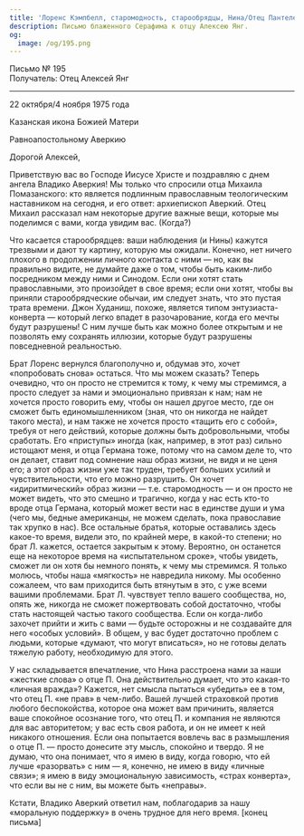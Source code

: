 ```yaml
---
title: 'Лоренс Кэмпбелл, старомодность, старообрядцы, Нина/Отец Пантелеймон'
description: Письмо блаженного Серафима к отцу Алексею Янг.
og:
  image: /og/195.png
---
```


<div style={{textAlign:'right', fontFamily:'monospace'}}>Письмо № 195</div>
<div style={{textAlign:'left', fontFamily:'monospace'}}>Получатель: Отец Алексей Янг</div>

---

22 октября/4 ноября 1975 года

Казанская икона Божией Матери

Равноапостольному Аверкию

Дорогой Алексей,

Приветствую вас во Господе Иисусе Христе и поздравляю с днем ангела Владико Аверкия! Мы только что спросили отца Михаила Помазанского: кто является подлинным православным теологическим наставником на сегодня, и его ответ: архиепископ Аверкий. Отец Михаил рассказал нам некоторые другие важные вещи, которые мы поделимся с вами, когда увидим вас. (Когда?)

Что касается старообрядцев: ваши наблюдения (и Нины) кажутся трезвыми и дают ту картину, которую мы ожидали. Конечно, нет ничего плохого в продолжении личного контакта с ними — но, как вы правильно видите, не думайте даже о том, чтобы быть каким-либо посредником между ними и Синодом. Если они хотят стать православными, это произойдет в свое время; если они хотят, чтобы вы приняли старообрядческие обычаи, им следует знать, что это пустая трата времени. Джон Худаниш, похоже, является типом энтузиаста-конверта — который легко впадет в разочарование, когда его мечты будут разрушены! С ним лучше быть как можно более открытым и не позволять ему сохранять иллюзии, которые будут разрушены повседневной реальностью.

Брат Лоренс вернулся благополучно и, обдумав это, хочет «попробовать снова» остаться. Что мы можем сказать? Теперь очевидно, что он просто не стремится к тому, к чему мы стремимся, а просто следует за нами и эмоционально привязан к нам; нам не хочется просто говорить ему, чтобы он нашел другое место, где он сможет быть единомышленником (зная, что он никогда не найдет такого места), и нам также не хочется просто «тащить его с собой», требуя от него действий, которые должны быть добровольными, чтобы сработать. Его «приступы» иногда (как, например, в этот раз) сильно истощают меня, и отца Германа тоже, потому что на самом деле то, что он делает, ставит под сомнение наш образ жизни, не видя и не ценя его; а этот образ жизни уже так труден, требует больших усилий и чувствительности, что его можно разрушить. Он хочет «идиритмический» образ жизни — т.е. старомодность — и он просто не может видеть, что это смешно и трагично, когда у нас есть кто-то вроде отца Германа, который может вести нас в единстве души и ума (чего мы, бедные американцы, не можем сделать, пока православие так хрупко в нас). Все остальные братья, которые оставались здесь какое-то время, видели это, по крайней мере, в какой-то степени; но брат Л. кажется, остается закрытым к этому. Вероятно, он останется еще на некоторое время на «испытательном сроке», чтобы увидеть, сможет ли он хотя бы немного понять, к чему мы стремимся. Я только молюсь, чтобы наша «мягкость» не навредила никому. Мы особенно сожалеем, что вам приходится быть втянутым в это, с уже всеми вашими проблемами. Брат Л. чувствует тепло вашего сообщества, но, опять же, никогда не сможет пожертвовать собой достаточно, чтобы стать настоящей частью такого сообщества. Если он когда-либо захочет прийти и жить с вами — будьте осторожны и не создавайте для него «особых условий». В общем, у вас будет достаточно проблем с людьми, которые «думают, что могут вписаться», но не готовы делать тяжелую работу, необходимую для этого.

У нас складывается впечатление, что Нина расстроена нами за наши «жесткие слова» о отце П. Она действительно думает, что это какая-то «личная вражда»? Кажется, нет смысла пытаться «убедить» ее в том, что отец П. «не прав» в чем-либо. Вашей лучшей страховкой против любого беспокойства, которое она может вам причинить, является ваше спокойное осознание того, что отец П. и компания не являются для вас авторитетом; у вас есть своя работа, и он не имеет к ней никакого отношения. Если она попытается вовлечь вас в размышления о отце П. — просто донесите эту мысль, спокойно и твердо. Я не думаю, что она понимает, что я имею в виду, когда говорю, что ей лучше «разорвать» с ним — я, конечно, не имею в виду «личные связи»; я имею в виду эмоциональную зависимость, «страх конверта», что если вы не с ним, вы можете быть «неправы».

Кстати, Владико Аверкий ответил нам, поблагодарив за нашу «моральную поддержку» в очень трудное для него время. [конец письма]
